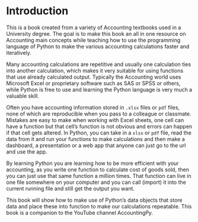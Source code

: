 # Introduction {.unnumbered}

This is a book created from a variety of Accounting textbooks used in a University degree. 
The goal is to make this book an all in one resource on Accounting main concepts while 
teaching how to use the programming language of Python to make the various
accounting calculations faster and iteratively.


Many accounting calculations are repetitive and usually one calculation ties into another calculation, which makes it very suitable for using functions that use already calculated output. Typically the Accounting world uses Microsoft Excel or proprietary software such as SAS or SPSS or others, while Python is free to use and learning the Python language is
very much a valuable skill. 


Often you have accounting information stored in `.xlsx` files or `pdf` files, none of which
are reproducible when you pass to a colleague or classmate. Mistakes are easy to make
when working with Excel sheets, one cell can have a function but that cell's function is not obvious and errors can happen if that cell gets altered. In Python, you can take in a `xlsx` or `pdf` file, read the data from it and run your functions to make calculations and then make a dashboard, a presentation or a web app that anyone can just go to the url and use the app. 


By learning Python you are learning how to be more efficient with your accounting, as you write one function to calculate cost of goods sold, then you can just use that same function a million times. That function can live in one file somewhere on your computer and you can call (import) it into the current running file and still get the output you want. 


This book will show how to make use of Python's data objects that store data and place these into function to make our calculations repeatable. This book is a companion to the YouTube channel AccountingPy.

